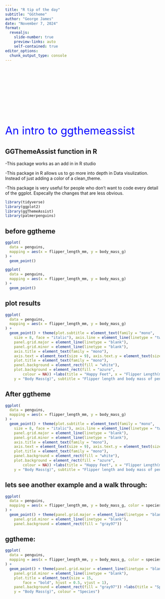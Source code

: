 ```yaml
---
title: "R tip of the day"
subtitle: "GGtheme"
author: "George James"
date: "November 7, 2024"
format:
  revealjs: 
    slide-number: true
    preview-links: auto
    self-contained: true
editor_options: 
  chunk_output_type: console
---
```


## {auto-animate=true}

::: {style="margin-top: 200px; font-size: 2.5em; color: blue;"}
An intro to ggthemeassist
:::

## GGThemeAssist function in R


-This package works as an add in in R studio


-This package in R allows us to go more into depth in Data visulization. Instead of just adding a color of a clean_theme. 


-This package is very useful for people who don't want to code every detail of the ggplot. Especally the changes that are less obvious. 

```r
library(tidyverse)
library(ggplot2)
library(ggThemeAssist)
library(palmerpenguins)
```






## before ggtheme {auto-animate=true}

``` .r
ggplot(
  data = penguins,
  mapping = aes(x = flipper_length_mm, y = body_mass_g)
) +
  geom_point()
```

```  r
ggplot(
  data = penguins,
  mapping = aes(x = flipper_length_mm, y = body_mass_g)
) +
  geom_point()
```

## plot results
```r
ggplot(
  data = penguins,
  mapping = aes(x = flipper_length_mm, y = body_mass_g)
) +
  geom_point() + theme(plot.subtitle = element_text(family = "mono",
    size = 8, face = "italic"), axis.line = element_line(linetype = "twodash"),
    panel.grid.major = element_line(linetype = "blank"),
    panel.grid.minor = element_line(linetype = "blank"),
    axis.title = element_text(family = "mono"),
    axis.text = element_text(size = 9), axis.text.y = element_text(size = 8),
    plot.title = element_text(family = "mono"),
    panel.background = element_rect(fill = "white"),
    plot.background = element_rect(fill = "azure",
        colour = NA)) +labs(title = "Happy Feet", x = "Flipper Length(mm)",
    y = "Body Mass(g)", subtitle = "Flipper length and body mass of penguins")
```

## After ggtheme {auto-animate="true"}

``` .r
ggplot(
  data = penguins,
  mapping = aes(x = flipper_length_mm, y = body_mass_g)
) +
  geom_point() + theme(plot.subtitle = element_text(family = "mono",
    size = 8, face = "italic"), axis.line = element_line(linetype = "twodash"),
    panel.grid.major = element_line(linetype = "blank"),
    panel.grid.minor = element_line(linetype = "blank"),
    axis.title = element_text(family = "mono"),
    axis.text = element_text(size = 9), axis.text.y = element_text(size = 8),
    plot.title = element_text(family = "mono"),
    panel.background = element_rect(fill = "white"),
    plot.background = element_rect(fill = "azure",
        colour = NA)) +labs(title = "Happy Feet", x = "Flipper Length(mm)",
    y = "Body Mass(g)", subtitle = "Flipper length and body mass of penguins")
```

## lets see another example and a walk through: {auto-animate="true"}

```r
ggplot(
  data = penguins,
  mapping = aes(x = flipper_length_mm, y = body_mass_g, color = species)
) +
  geom_point() + theme(panel.grid.major = element_line(linetype = "blank"),
    panel.grid.minor = element_line(linetype = "blank"),
    panel.background = element_rect(fill = "gray97"))
```

##  ggtheme:{auto-animate="true"}
```r
ggplot(
  data = penguins,
  mapping = aes(x = flipper_length_mm, y = body_mass_g, color = species)
) +
  geom_point() + theme(panel.grid.major = element_line(linetype = "blank"),
    panel.grid.minor = element_line(linetype = "blank"),
    plot.title = element_text(size = 15,
        face = "bold", hjust = 0.5, vjust = 1),
    panel.background = element_rect(fill = "gray97")) +labs(title = "Species and Size", x = "Flipper Length(mm)",
    y = "Body Mass(g)", colour = "Species")
```




  
